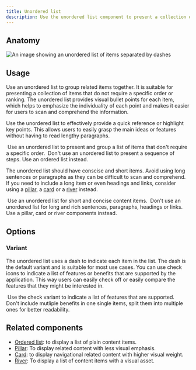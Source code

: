 ```yaml
---
title: Unordered list
description: Use the unordered list component to present a collection of items without specific ordering.
---
```



## Anatomy

![An image showing an unordered list of items separated by dashes](https://github.com/primer/brand/assets/912236/646a4719-dddf-47f5-9b34-85f6addb828e)

## Usage

Use an unordered list to group related items together. It is suitable for presenting a collection of items that do not require a specific order or ranking. The unordered list provides visual bullet points for each item, which helps to emphasize the individuality of each point and makes it easier for users to scan and comprehend the information.

Use the unordered list to effectively provide a quick reference or highlight key points. This allows users to easily grasp the main ideas or features without having to read lengthy paragraphs.

<DoDontContainer>
  <Do>
    <img
      src="https://github.com/primer/brand/assets/912236/3893c4f5-2ae8-4ca8-a23f-f76dd02de752"
      alt=""
    />
    <Caption>
      Use an unordered list to present and group a list of items that don't
      require a specific order.
    </Caption>
  </Do>
  <Dont>
    <img
      src="https://github.com/primer/brand/assets/912236/8c2399a3-3b1b-4b7a-b917-f14499eefd9d"
      alt=""
    />
    <Caption>
      Don't use an unordered list to present a sequence of steps. Use an ordered
      list instead.
    </Caption>
  </Dont>
</DoDontContainer>

The unordered list should have conscise and short items. Avoid using long sentences or paragraphs as they can be difficult to scan and comprehend. If you need to include a long item or even headings and links, consider using a [pillar](/components/Pillar), a [card](/components/Card) or a [river](/components/River) instead.

<DoDontContainer>
  <Do>
    <img
      src="https://github.com/primer/brand/assets/912236/e4f81d21-86b9-41dc-9aa5-b4ee17f9ac8d"
      alt=""
    />
    <Caption>
      Use an unordered list for short and concise content items.
    </Caption>
  </Do>
  <Dont>
    <img
      src="https://github.com/primer/brand/assets/912236/b656a10c-4e2f-4600-9a1f-46a1f4cdd98c"
      alt=""
    />
    <Caption>
      Don't use an unordered list for long and rich sentences, paragraphs,
      headings or links. Use a pillar, card or river components instead.
    </Caption>
  </Dont>
</DoDontContainer>

## Options

### Variant

The unordered list uses a dash to indicate each item in the list. The dash is the default variant and is suitable for most use cases. You can use check icons to indicate a list of features or benefits that are supported by the application. This way users can easily check off or easily compare the features that they might be interested in.

<DoDontContainer>
  <Do>
    <img
      src="https://github.com/primer/brand/assets/912236/afd68e16-0345-4085-b549-82647ca8136a"
      alt=""
    />
    <Caption>
      Use the check variant to indicate a list of features that are supported.
    </Caption>
  </Do>
  <Dont>
    <img
      src="https://github.com/primer/brand/assets/912236/7d8ddb4b-1a37-4b7b-a773-1eaeb9027d46"
      alt=""
    />
    <Caption>
      Don't include mutliple benefits in one single items, split them into
      multiple ones for better readability.
    </Caption>
  </Dont>
</DoDontContainer>

## Related components

- [Ordered list](/components/OrderedList): to display a list of plain content items.
- [Pillar](/components/Pillar): To display related content with less visual emphasis.
- [Card](/components/Card): to display navigational related content with higher visual weight.
- [River](/components/River): To display a list of content items with a visual asset.
